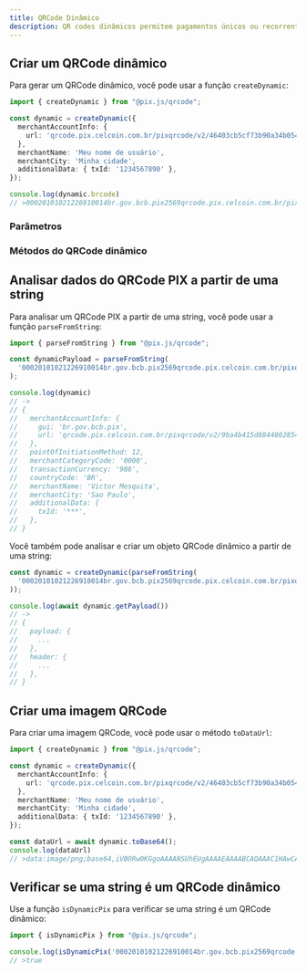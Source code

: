 ```yaml
---
title: QRCode Dinâmico
description: QR codes dinâmicos permitem pagamentos únicos ou recorrentes gerando URLs únicas que podem ser usadas para processar o pagamento.
---
```


## Criar um QRCode dinâmico

Para gerar um QRCode dinâmico, você pode usar a função `createDynamic`:

```ts
import { createDynamic } from "@pix.js/qrcode";

const dynamic = createDynamic({
  merchantAccountInfo: {
    url: 'qrcode.pix.celcoin.com.br/pixqrcode/v2/46403cb5cf73b90a34b05467632f9a',
  },
  merchantName: 'Meu nome de usuário',
  merchantCity: 'Minha cidade',
  additionalData: { txId: '1234567890' },
});

console.log(dynamic.brcode)
// >00020101021226910014br.gov.bcb.pix2569qrcode.pix.celcoin.com.br/pixqrcode/v2/46403cb5cf73b90a34b05467632f9a52070503***63042C75
```

### Parâmetros
<AutoTypeTable path="./lib/pix-qrcode-types.ts" name="DynamicQrCodeParams" />

### Métodos do QRCode dinâmico

<AutoTypeTable path="./lib/pix-qrcode-types.ts" name="DynamicQrCode" />

## Analisar dados do QRCode PIX a partir de uma string

Para analisar um QRCode PIX a partir de uma string, você pode usar a função `parseFromString`:

```ts
import { parseFromString } from "@pix.js/qrcode";

const dynamicPayload = parseFromString(
  '00020101021226910014br.gov.bcb.pix2569qrcode.pix.celcoin.com.br/pixqrcode/v2/9ba4b415d68448028544e96ddcfb225204000053039865802BR5915Victor Mesquita6009Sao Paulo62070503***63042C75',
);

console.log(dynamic)
// ->
// {
//   merchantAccountInfo: {
//     gui: 'br.gov.bcb.pix',
//     url: 'qrcode.pix.celcoin.com.br/pixqrcode/v2/9ba4b415d68448028544e96ddcfb22',
//   },
//   pointOfInitiationMethod: 12,
//   merchantCategoryCode: '0000',
//   transactionCurrency: '986',
//   countryCode: 'BR',
//   merchantName: 'Victor Mesquita',
//   merchantCity: 'Sao Paulo',
//   additionalData: {
//     txId: '***',
//   },
// }
```

Você também pode analisar e criar um objeto QRCode dinâmico a partir de uma string:

```ts
const dynamic = createDynamic(parseFromString(
  '00020101021226910014br.gov.bcb.pix2569qrcode.pix.celcoin.com.br/pixqrcode/v2/9ba4b415d68448028544e96ddcfb225204000053039865802BR5915Victor Mesquita6009Sao Paulo62070503***63042C75',
));

console.log(await dynamic.getPayload())
// ->
// {
//   payload: {
//     ...
//   },
//   header: {
//     ...
//   },
// }
```

## Criar uma imagem QRCode

Para criar uma imagem QRCode, você pode usar o método `toDataUrl`:

```ts
import { createDynamic } from "@pix.js/qrcode";

const dynamic = createDynamic({
  merchantAccountInfo: {
    url: 'qrcode.pix.celcoin.com.br/pixqrcode/v2/46403cb5cf73b90a34b05467632f9a',
  },
  merchantName: 'Meu nome de usuário',
  merchantCity: 'Minha cidade',
  additionalData: { txId: '1234567890' },
});

const dataUrl = await dynamic.toBase64();
console.log(dataUrl)
// >data:image/png;base64,iVBORw0KGgoAAAANSUhEUgAAAAEAAAABCAQAAAC1HAwCAAAAC0lEQVR42mP8/x8AAwMCAO+ip1sAAAAASUVORK5CYII=
```

## Verificar se uma string é um QRCode dinâmico

Use a função `isDynamicPix` para verificar se uma string é um QRCode dinâmico:

```ts
import { isDynamicPix } from "@pix.js/qrcode";

console.log(isDynamicPix('00020101021226910014br.gov.bcb.pix2569qrcode.pix.celcoin.com.br/pixqrcode/v2/9ba4b415d68448028544e96ddcfb225204000053039865802BR5919SqalaPay Pagamentos6007Barueri62070503***630469E8'))
// >true
```
